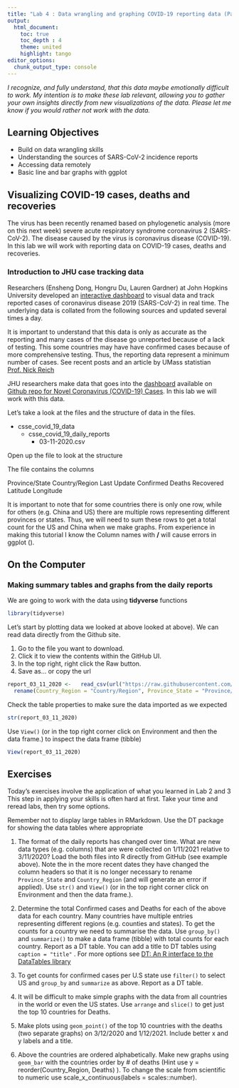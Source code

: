 ```yaml
---
title: "Lab 4 : Data wrangling and graphing COVID-19 reporting data (Part 1)"
output:
  html_document:
    toc: true
    toc_depth : 4
    theme: united
    highlight: tango
editor_options: 
  chunk_output_type: console
---
```


*I recognize, and fully understand, that this data maybe emotionally difficult to work. My intention is to make these lab relevant, allowing you to gather your own insights directly from new visualizations of the data. Please let me know if you would rather not work with the data.*

## Learning Objectives

* Build on data wrangling skills
* Understanding the sources of SARS-CoV-2 incidence reports
* Accessing data remotely
* Basic line and bar graphs with ggplot

## Visualizing COVID-19 cases, deaths and recoveries

The virus has been recently renamed based on phylogenetic analysis (more on this next week) severe acute respiratory syndrome coronavirus 2 (SARS-CoV-2). The disease caused by the virus is coronavirus disease (COVID-19). In this lab we will work with reporting data on COVID-19 cases, deaths and recoveries. 

### Introduction to JHU case tracking data

Researchers (Ensheng Dong, Hongru Du, Lauren Gardner) at John Hopkins University developed an [interactive dashboard](https://www.arcgis.com/apps/opsdashboard/index.html#/bda7594740fd40299423467b48e9ecf6) to visual data and track reported cases of coronavirus disease 2019 (SARS-CoV-2) in real time. The underlying data is collated from the following sources and updated several times a day.

It is important to understand that this data is only as accurate as the reporting and many cases of the disease go unreported because of a lack of testing. This some countries may have have confirmed cases because of more comprehensive testing. Thus, the reporting data represent a minimum number of cases. See recent posts and an article by UMass statistian [Prof. Nick Reich](https://twitter.com/reichlab)

JHU researchers make data that goes into the [dashboard](https://www.arcgis.com/apps/opsdashboard/index.html#/bda7594740fd40299423467b48e9ecf6) available on [Github repo for Novel Coronavirus (COVID-19) Cases](https://github.com/CSSEGISandData/COVID-19). In this lab we will work with this data. 

Let's take a look at the files and the structure of data in the files.

* csse_covid_19_data
  + csse_covid_19_daily_reports
    - 03-11-2020.csv
    
Open up the file to look at the structure 
    
The file contains the columns 

Province/State 	Country/Region 	Last Update 	Confirmed 	Deaths 	Recovered 	Latitude 	Longitude

It is important to note that for some countries there is only one row, while for others (e.g. China and US) there are multiple rows representing different provinces or states. Thus, we will need to sum these rows to get a total count for the US and China when we make graphs. From experience in making this tutorial I know the Column names with __/__ will cause errors in ggplot (). 

## On the Computer

### Making summary tables and graphs from the daily reports

We are going to work with the data using __tidyverse__ functions

```r
library(tidyverse)
```
                 
Let's start by plotting data we looked at above looked at above). We can read data directly from the Github site. 

1. Go to the file you want to download.
2. Click it to view the contents within the GitHub UI.
3. In the top right, right click the Raw button.
4. Save as... or copy the url

```r
report_03_11_2020 <-   read_csv(url("https://raw.githubusercontent.com/CSSEGISandData/COVID-19/master/csse_covid_19_data/csse_covid_19_daily_reports/03-11-2020.csv")) %>%
  rename(Country_Region = "Country/Region", Province_State = "Province/State")
```

Check the table properties to make sure the data imported as we expected

```r
str(report_03_11_2020)
```

Use `View()` (or in the top right corner click on Environment and then the data frame.) to inspect the data frame (tibble)

```r
View(report_03_11_2020)
```

## Exercises

Today's exercises involve the application of what you learned in Lab 2 and 3 This step in applying your skills is often hard at first. Take your time and reread labs, then try some options. 

Remember not to display large tables in RMarkdown. Use the DT package for showing the data tables where appropriate

1. The format of the daily reports has changed over time. What are new data types (e.g. columns) that are were collected on 1/11/2021 relative to 3/11/2020? Load the both files into R directly from GitHub (see example above).  Note the in the more recent dates they have changed the column headers so that it is no longer necessary to rename `Province_State` and `Country_Region` (and will generate an error if applied). Use `str()` and `View()` (or in the top right corner click on Environment and then the data frame.).

2. Determine the total Confirmed cases and Deaths for each of the above data for each country. Many countries have multiple entries representing different regions (e.g. counties and states). To get the counts for a country we need to summarise the data.  Use `group_by()` and `summarize()` to make a data frame (tibble) with total counts for each country. Report as a DT table. You can add a title to DT tables using `caption = "title"` . For more options see [DT: An R interface to the DataTables library](https://rstudio.github.io/DT/)

3. To get counts for confirmed cases per U.S state use `filter()` to select US and `group_by` and `summarize` as above. Report as a DT table.

4. It will be difficult to make simple graphs with the data from all countries in the world or even the US states. Use `arrange` and `slice()` to get just the top 10 countries for Deaths. 

5. Make plots using `geom_point()` of the top 10 countries with the deaths (two separate graphs) on 3/12/2020 and 1/12/2021. Include better x and y labels and a title.

6. Above the countries are ordered alphabetically. Make new graphs using `geom_bar` with the countries order by # of deaths (Hint use y = reorder(Country_Region, Deaths) ). To change the scale from scientific to numeric use scale_x_continuous(labels = scales::number).


